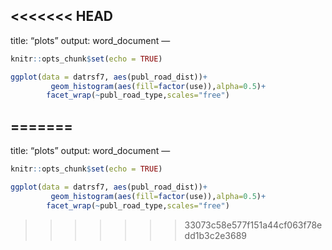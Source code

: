 <<<<<<< HEAD
---
title: "plots"
output: word_document
---

```r
knitr::opts_chunk$set(echo = TRUE)
```

```r

ggplot(data = datrsf7, aes(publ_road_dist))+
         geom_histogram(aes(fill=factor(use)),alpha=0.5)+
        facet_wrap(~publ_road_type,scales="free")


```


































=======
---
title: "plots"
output: word_document
---

```r
knitr::opts_chunk$set(echo = TRUE)
```

```r

ggplot(data = datrsf7, aes(publ_road_dist))+
         geom_histogram(aes(fill=factor(use)),alpha=0.5)+
        facet_wrap(~publ_road_type,scales="free")


```


































>>>>>>> 33073c58e577f151a44cf063f78edd1b3c2e3689
